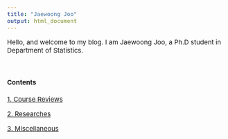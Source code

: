 ---
title: "Jaewoong Joo"
output: html_document
---

<style type="text/css">

body, td {
   font-size: 15px;
}
pre {
  font-size: 15px
}
</style>



Hello, and welcome to my blog. I am Jaewoong Joo, a Ph.D student in Department of Statistics.


&nbsp;&nbsp;



#### Contents



[1. Course Reviews](./courses/courses.html)

[2. Researches](./researches/researches.html)

[3. Miscellaneous](./misc/misc.html)

